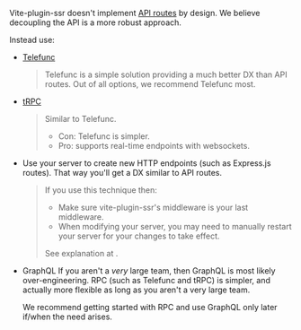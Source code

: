 
Vite-plugin-ssr doesn't implement [API routes](https://nextjs.org/docs/api-routes/introduction) by design. We believe decoupling the API is a more robust approach.

Instead use:

- [Telefunc](https://telefunc.com)
  > Telefunc is a simple solution providing a much better DX than API routes. Out of all options, we recommend Telefunc most.
- [tRPC](https://trpc.io/)
  > Similar to Telefunc.
  >  - Con: Telefunc is simpler.
  >  - Pro: supports real-time endpoints with websockets.
- Use your server to create new HTTP endpoints (such as Express.js routes). That way you'll get a DX similar to API routes.
  > If you use this technique then:
  >   - Make sure vite-plugin-ssr's middleware is your last middleware.
  >   - When modifying your server, you may need to manually restart your server for your changes to take effect.
  >
  > See explanation at <Link href="/renderPage" />.
- GraphQL
  <Warning>
    If you aren't a *very* large team, then GraphQL is most likely over-engineering. RPC (such as Telefunc and tRPC) is simpler, and
    actually more flexible as long as you aren't a very large team.

    We recommend getting started with RPC and use GraphQL only later if/when the need arises.
  </Warning>
